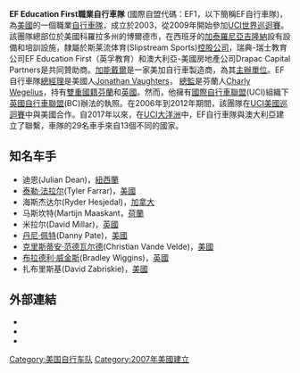 {{更新|time=2019-02-07T13:28:26+00:00}}
{{Infobox cycling team
|    teamname = EF Education First職業自行車隊（原佳明-夏普車隊）
|       image = EF_Education_First_Pro_Cycling_Team_Logo.jpg
|        code = TIA (2005–2006)<br/>TSL (2007–2008)<br/>GRM (2009–2012)<br/>GRS (2012–2014)<br/>TCG (2015)<br/>CPT (2016)<br/>CDT (2016–2017)<br/>EFD (2018)<br/>EF1 (2019-)
|        base = [[美國|美國]]
|     founded = {{start date|2003}}
|   disbanded =
|     manager = [[Jonathan_Vaughters|Jonathan Vaughters]]
| teammanager =
|  discipline = [[公路自行車|公路]]
|      status = [[UCI頂級車隊|UCI頂級車隊]]
|    bicycles = [[Abici|Abici]] (2003)<br/> [[LeMond_Racing_Cycles|Lemond]] (2004)<br/>Javelin (2005–2006)<br/>[[Felt_Bicycles|Felt]] (2007–2010)<br>[[Cervélo|Cervélo]] (2011–2014)<br>[[Cannondale_Bicycle_Corporation|Cannondale]] (2015–present)
|     website = http://slipstreamsports.com/
|      season = 2003<br/>2004–2006<br />2007<br/>2008 <br />2008<br />2009<br />2010<br />2011<br>2012<br>2012–2014<br>2015<br>2016<br/>2016–2017<br/>2018<br>2019–
|     oldname = 5280/Subaru<br>TIAA–CREF ''(TIA)''<br />{{nowrap|Slipstream p/b Chipotle ''(TSL)''}}<br />Garmin-Chipotle Presented by H3O ''(TSL)''<br />Garmin-Slipstream ''(GRM)''<br />Garmin-Transitions ''(GRM)''<br />Garmin-Cervélo ''(GRM)''<br>Garmin-Barracuda ''(GRM)''<br>佳明-夏普 ''(GRS)''
|    kitimage = 
|    current  = 2019 EF Education First職業自行車隊賽季
}}
'''EF Education First職業自行車隊''' (國際自盟代碼：EF1，以下簡稱EF自行車隊)，為[[美國|美國]]的一個職業[[自行車隊|自行車隊]]，成立於2003，從2009年開始參加[[UCI世界巡迴賽|UCI世界巡迴賽]]。該團隊總部位於美國科羅拉多州的博爾德市，在西班牙的[[加泰羅尼亞|加泰羅尼亞]][[吉隆納|吉隆納]]設有設備和培訓設施，隸屬於斯莱流体育(Slipstream Sports)[[控股公司|控股公司]]，瑞典-瑞士教育公司EF Education First（英孚教育）和澳大利亞-美國房地產公司Drapac Capital Partners是共同贊助商。[[加能戴爾|加能戴爾]]是一家美加自行車製造商，為其[[主辦單位|主辦單位]]。EF自行車隊[[總經理|總經理]]是美國人[[Jonathan_Vaughters|Jonathan Vaughters]]， [[總監|總監]]是芬蘭人[[Charly_Wegelius|Charly Wegelius]]，持有[[多重國籍|雙重國籍]][[芬蘭|芬蘭]]和[[英國|英國]]。然而，他擁有[[國際自行車聯盟|國際自行車聯盟]](UCI)組織下[[英國自行車聯盟|英國自行車聯盟]](BC)辦法的執照。在2006年到2012年期間，該團隊在[[UCI美國巡迴賽|UCI美國巡迴賽]]中與美國合作。自2017年以來，在[[UCI大洋洲|UCI大洋洲]]中，EF自行車隊與澳大利亞建立了聯繫，車隊的29名車手來自13個不同的國家。

== 知名车手 ==
* 迪恩(Julian Dean)，[[紐西蘭|紐西蘭]]
* [[泰勒·法拉尔|泰勒·法拉尔]](Tyler Farrar)，[[美國|美國]]
* 海斯杰达尔(Ryder Hesjedal)，[[加拿大|加拿大]]
* 马斯坎特(Martijn Maaskant，[[荷蘭|荷蘭]]
* 米拉尔(David Millar)，[[英國|英國]]
* [[丹尼·佩特|丹尼·佩特]](Danny Pate)，[[美國|美國]]
* [[克里斯蒂安·范德瓦尔德|克里斯蒂安·范德瓦尔德]](Christian Vande Velde)，[[美國|美國]]
* [[布拉德利·威金斯|布拉德利·威金斯]](Bradley Wiggins)，[[英國|英國]]
* 扎布里斯基(David Zabriskie)，[[美國|美國]]

== 外部連結 ==
{{commons category|Garmin-Slipstream}}
* {{official website|slipstreamsports.com}}
* {{twitter|ride_argyle|Garmin-Sharp}}
* {{facebook|RideArgyle|Garmin-Sharp}}

[[Category:美国自行车队|Category:美国自行车队]]
[[Category:2007年美國建立|Category:2007年美國建立]]